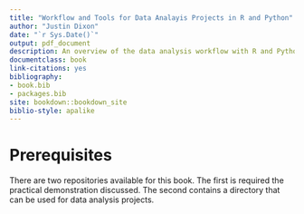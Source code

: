 ```yaml
--- 
title: "Workflow and Tools for Data Analayis Projects in R and Python"
author: "Justin Dixon"
date: "`r Sys.Date()`"
output: pdf_document
description: An overview of the data analysis workflow with R and Python tools. 
documentclass: book
link-citations: yes
bibliography:
- book.bib
- packages.bib
site: bookdown::bookdown_site
biblio-style: apalike
---
```


# Prerequisites

There are two repositories available for this book. The first is required the practical demonstration discussed. The second contains a directory that can be used for data analysis projects. 


